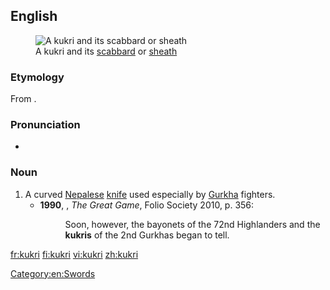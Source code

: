 ==English==
{{wikipedia}}
[[File:Kukri with sheath.JPG|thumb|A kukri and its [[scabbard]] or [[sheath]]]]
===Etymology===
From {{etyl|hi|en}} {{term||tr=kukṛī|lang=hi}}.{{attention|hi}}

===Pronunciation===
*{{a|UK}} {{IPA|/ˈkʊkɹi/}}

===Noun===
{{en-noun}}

# A curved [[Nepalese]] [[knife]] used especially by [[Gurkha]] fighters.
#*'''1990''', {{w|Peter Hopkirk}}, ''The Great Game'', Folio Society 2010, p. 356:
#*:Soon, however, the bayonets of the 72nd Highlanders and the '''kukris''' of the 2nd Gurkhas began to tell.

[[Category:en:Swords]]

[[fr:kukri]]
[[fi:kukri]]
[[vi:kukri]]
[[zh:kukri]]